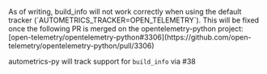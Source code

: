 
<BuildInfoTable 
    language="Python"
/>

<Callout type="warning">
As of writing, build_info will not work correctly when using the default tracker
(`AUTOMETRICS_TRACKER=OPEN_TELEMETRY`). This will be fixed once the following PR
is merged on the opentelemetry-python project:
[open-telemetry/opentelemetry-python#3306](https://github.com/open-telemetry/opentelemetry-python/pull/3306)

autometrics-py will track support for `build_info` via #38
</Callout>
